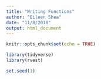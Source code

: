 ```yaml
---
title: "Writing Functions"
author: "Eileen Shea"
date: "11/8/2018"
output: html_document
---
```


```r
knitr::opts_chunk$set(echo = TRUE)

library(tidyverse)
library(rvest)

set.seed(1)
```
